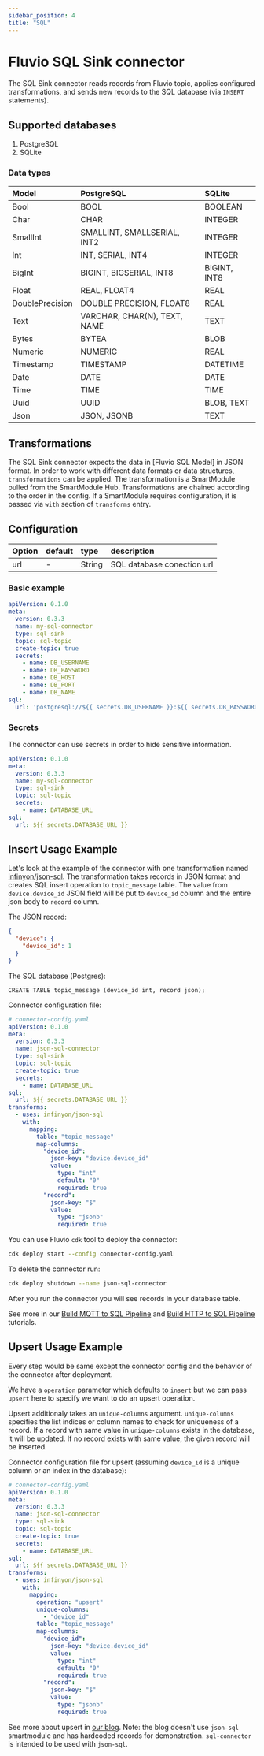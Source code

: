 ```yaml
---
sidebar_position: 4
title: "SQL"
---
```


# Fluvio SQL Sink connector

The SQL Sink connector reads records from Fluvio topic, applies configured transformations, and
sends new records to the SQL database (via `INSERT` statements).

## Supported databases

1. PostgreSQL
2. SQLite

### Data types

| Model           | PostgreSQL                   | SQLite       |
|:----------------|:-----------------------------|:-------------|
| Bool            | BOOL                         | BOOLEAN      |
| Char            | CHAR                         | INTEGER      |
| SmallInt        | SMALLINT, SMALLSERIAL, INT2  | INTEGER      |
| Int             | INT, SERIAL, INT4            | INTEGER      |
| BigInt          | BIGINT, BIGSERIAL, INT8      | BIGINT, INT8 |
| Float           | REAL, FLOAT4                 | REAL         |
| DoublePrecision | DOUBLE PRECISION, FLOAT8     | REAL         |
| Text            | VARCHAR, CHAR(N), TEXT, NAME | TEXT         |
| Bytes           | BYTEA                        | BLOB         |
| Numeric         | NUMERIC                      | REAL         |
| Timestamp       | TIMESTAMP                    | DATETIME     |
| Date            | DATE                         | DATE         |
| Time            | TIME                         | TIME         |
| Uuid            | UUID                         | BLOB, TEXT   |
| Json            | JSON, JSONB                  | TEXT         |

## Transformations
The SQL Sink connector expects the data in [Fluvio SQL Model] in JSON format.
In order to work with different data formats or data structures, `transformations` can be applied.
The transformation is a SmartModule pulled from the SmartModule Hub. Transformations are chained according to the order
in the config. If a SmartModule requires configuration, it is passed via `with` section of `transforms` entry.

## Configuration
| Option       | default | type   | description                                           |
|:-------------|:--------| :---   |:------------------------------------------------------|
| url          |    -    | String | SQL database conection url                            |

### Basic example

```yaml
apiVersion: 0.1.0
meta:
  version: 0.3.3
  name: my-sql-connector
  type: sql-sink
  topic: sql-topic
  create-topic: true
  secrets:
    - name: DB_USERNAME
    - name: DB_PASSWORD
    - name: DB_HOST
    - name: DB_PORT
    - name: DB_NAME
sql:
  url: 'postgresql://${{ secrets.DB_USERNAME }}:${{ secrets.DB_PASSWORD }}@${{ secrets.DB_HOST }}:${{ secrets.DB_PORT }}/${{ secrets.DB_NAME }}'
```

### Secrets

The connector can use secrets in order to hide sensitive information.

```yaml
apiVersion: 0.1.0
meta:
  version: 0.3.3
  name: my-sql-connector
  type: sql-sink
  topic: sql-topic
  secrets:
    - name: DATABASE_URL
sql:
  url: ${{ secrets.DATABASE_URL }}
```
## Insert Usage Example
Let's look at the example of the connector with one transformation named [infinyon/json-sql](https://github.com/infinyon/fluvio-connectors/blob/main/smartmodules/json-sql/README.md). The transformation takes
records in JSON format and creates SQL insert operation to `topic_message` table. The value from `device.device_id`
JSON field will be put to `device_id` column and the entire json body to `record` column.

The JSON record:
```json
{
  "device": {
    "device_id": 1
  }
}
```

The SQL database (Postgres):
```
CREATE TABLE topic_message (device_id int, record json);
```

Connector configuration file:
```yaml
# connector-config.yaml
apiVersion: 0.1.0
meta:
  version: 0.3.3
  name: json-sql-connector
  type: sql-sink
  topic: sql-topic
  create-topic: true
  secrets:
    - name: DATABASE_URL
sql:
  url: ${{ secrets.DATABASE_URL }}
transforms:
  - uses: infinyon/json-sql
    with:
      mapping:
        table: "topic_message"
        map-columns:
          "device_id":
            json-key: "device.device_id"
            value:
              type: "int"
              default: "0"
              required: true
          "record":
            json-key: "$"
            value:
              type: "jsonb"
              required: true
```

You can use Fluvio `cdk` tool to deploy the connector:

```bash
cdk deploy start --config connector-config.yaml
```

To delete the connector run:

```bash
cdk deploy shutdown --name json-sql-connector

```
After you run the connector you will see records in your database table.

See more in our [Build MQTT to SQL Pipeline](https://www.fluvio.io/docs/tutorials/mqtt-to-sql/) and [Build HTTP to SQL Pipeline](https://www.fluvio.io/docs/tutorials/data-pipeline/) tutorials.

## Upsert Usage Example

Every step would be same except the connector config and the behavior of the connector after deployment.

We have a `operation` parameter which defaults to `insert` but we can pass `upsert` here to specify we want to do an upsert operation.

Upsert additionaly takes an `unique-columns` argument. `unique-columns` specifies the list indices or column names to check for uniqueness of a record.
If a record with same value in `unique-columns` exists in the database, it will be updated. If no record exists with same value, the given record will
be inserted.

Connector configuration file for upsert (assuming `device_id` is a unique column or an index in the database):

```yaml
# connector-config.yaml
apiVersion: 0.1.0
meta:
  version: 0.3.3
  name: json-sql-connector
  type: sql-sink
  topic: sql-topic
  create-topic: true
  secrets:
    - name: DATABASE_URL
sql:
  url: ${{ secrets.DATABASE_URL }}
transforms:
  - uses: infinyon/json-sql
    with:
      mapping:
        operation: "upsert"
        unique-columns:
          - "device_id"
        table: "topic_message"
        map-columns:
          "device_id":
            json-key: "device.device_id"
            value:
              type: "int"
              default: "0"
              required: true
          "record":
            json-key: "$"
            value:
              type: "jsonb"
              required: true
```

See more about upsert in [our blog](https://infinyon.com/blog/2023/07/sql-upsert/).
Note: the blog doesn't use `json-sql` smartmodule and has hardcoded records for demonstration. `sql-connector` is intended to be used with `json-sql`.
